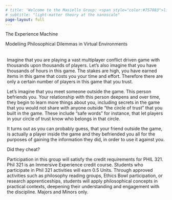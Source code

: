 ```yaml
---
# title: 'Welcome to the Masiello Group: <span style="color:#757883">light-matter theory at the nanoscale</span>'
# subtitle: "light-matter theory at the nanoscale"
page-layout: full
---
```

<div class="gradient-text">

<div class="welcome-headline">
The Experience Machine<br>
</div>
<div class="welcome-subheadline">
Modeliing Philosophical Dilemmas in Virtual Environments
</div>
</div>

::::{.cmm-background}
::: {.content-container}
::: {.welcome }


::: grid
::: {.g-col-8 .g-col-lg-6 .welcome-text .sand-background style="padding: 5px;"}

Imagine that you are playing a vast multiplayer conflict driven game with thousands upon thousands of players. Let's also imagine that you have thousands of hours in this game. The stakes are high, you have earned items in this game that costs you your time and effort. Therefore there are only a certain number of players in this game that you trust.

Let's imagine that you meet someone outside the game. This person befriends you. Your relationship with this person deepens and over time, they begin to learn more things about you, including secrets in the game that you would not share with anyone outside "the circle of trust" that you built in the game. These include "safe words" for instance, that let players in your circle of trust know who belongs in that circle.

It turns out as you can probably guess, that your friend outside the game, is actually a player inside the game and they befriended you all for the purposes of gaining the information they did, in order to use it against you.

Did they cheat? 

Participation in this group will satisfy the credit requirements for PHIL 321. Phil 321 is an Immersive Experience credit course. Students who participate in Phil 321 activities will earn 0.5 Units. Through approved activities such as philosophy reading groups, Ethics Bowl participation, or research apprenticeships, students will apply philosophical concepts in practical contexts, deepening their understanding and engagement with the discipline.
Majors and Minors only.

:::

:::



:::
:::
::::

